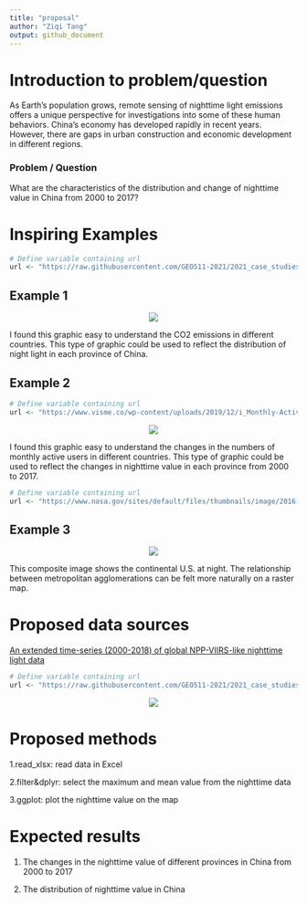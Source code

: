 ```yaml
---
title: "proposal"
author: "Ziqi Tang"
output: github_document
---
```



# Introduction to problem/question
As Earth's population grows, remote sensing of nighttime light emissions offers a unique perspective for investigations into some of these human behaviors. China's economy has developed rapidly in recent years. However, there are gaps in urban construction and economic development in different regions.

### Problem / Question
What are the characteristics of the distribution and change of nighttime value in China from 2000 to 2017?

# Inspiring Examples
```r
# Define variable containing url
url <- "https://raw.githubusercontent.com/GEO511-2021/2021_case_studies-Lokki98/master/map.png"
```
## Example 1
<center><img src="`r url`"></center>
I found this graphic easy to understand the CO2 emissions in different countries. This type of graphic could be used to reflect the distribution of night light in each province of China.

## Example 2
```r
# Define variable containing url
url <- "https://www.visme.co/wp-content/uploads/2019/12/i_Monthly-Active-Users-of-an-App-Line-Graph_full.jpg"
```
<center><img src="`r url`"></center>
I found this graphic easy to understand the changes in the numbers of monthly active users in different countries. This type of graphic could be used to reflect the changes in nighttime value in each province from 2000 to 2017.

```r
# Define variable containing url
url <- "https://www.nasa.gov/sites/default/files/thumbnails/image/2016-north-america-usa.jpg"
```
## Example 3
<center><img src="`r url`"></center>
This composite image shows the continental U.S. at night. The relationship between metropolitan agglomerations can be felt more naturally on a raster map.

# Proposed data sources
[An extended time-series (2000-2018) of global NPP-VIIRS-like nighttime light data](https://dataverse.harvard.edu/dataset.xhtml?persistentId=doi:10.7910/DVN/YGIVCD)

```r
# Define variable containing url
url <- "https://raw.githubusercontent.com/GEO511-2021/2021_case_studies-Lokki98/master/nightlight.png"
```
<center><img src="`r url`"></center>
# Proposed methods
1.read_xlsx: read data in Excel

2.filter&dplyr: select the maximum and mean value from the nighttime data

3.ggplot: plot the nighttime value on the map


# Expected results
1. The changes in the nighttime value of different provinces in China from 2000 to 2017

2. The distribution of nighttime value in China